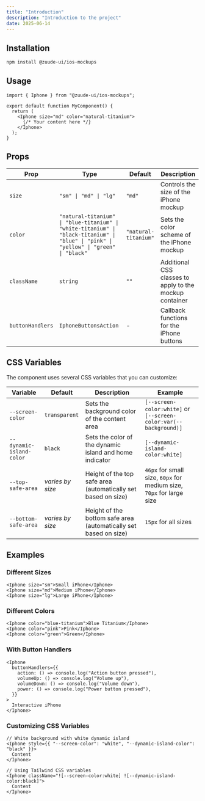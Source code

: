 ```yaml
---
title: "Introduction"
description: "Introduction to the project"
date: 2025-06-14
---
```


## Installation

```bash
npm install @zuude-ui/ios-mockups
```

## Usage

```tsx
import { Iphone } from "@zuude-ui/ios-mockups";

export default function MyComponent() {
  return (
    <Iphone size="md" color="natural-titanium">
      {/* Your content here */}
    </Iphone>
  );
}
```

## Props

| Prop             | Type                                                                                                                                  | Default              | Description                                             |
| ---------------- | ------------------------------------------------------------------------------------------------------------------------------------- | -------------------- | ------------------------------------------------------- |
| `size`           | `"sm" \| "md" \| "lg"`                                                                                                                | `"md"`               | Controls the size of the iPhone mockup                  |
| `color`          | `"natural-titanium" \| "blue-titanium" \| "white-titanium" \| "black-titanium" \| "blue" \| "pink" \| "yellow" \| "green" \| "black"` | `"natural-titanium"` | Sets the color scheme of the iPhone mockup              |
| `className`      | `string`                                                                                                                              | `""`                 | Additional CSS classes to apply to the mockup container |
| `buttonHandlers` | `IphoneButtonsAction`                                                                                                                 | -                    | Callback functions for the iPhone buttons               |

## CSS Variables

The component uses several CSS variables that you can customize:

| Variable                 | Default          | Description                                                      | Example                                                              |
| ------------------------ | ---------------- | ---------------------------------------------------------------- | -------------------------------------------------------------------- |
| `--screen-color`         | `transparent`    | Sets the background color of the content area                    | `[--screen-color:white]` or `[--screen-color:var(--background)]`     |
| `--dynamic-island-color` | `black`          | Sets the color of the dynamic island and home indicator          | `[--dynamic-island-color:white]`                                     |
| `--top-safe-area`        | _varies by size_ | Height of the top safe area (automatically set based on size)    | `46px` for small size, `60px` for medium size, `70px` for large size |
| `--bottom-safe-area`     | _varies by size_ | Height of the bottom safe area (automatically set based on size) | `15px` for all sizes                                                 |

## Examples

### Different Sizes

```tsx
<Iphone size="sm">Small iPhone</Iphone>
<Iphone size="md">Medium iPhone</Iphone>
<Iphone size="lg">Large iPhone</Iphone>
```

### Different Colors

```tsx
<Iphone color="blue-titanium">Blue Titanium</Iphone>
<Iphone color="pink">Pink</Iphone>
<Iphone color="green">Green</Iphone>
```

### With Button Handlers

```tsx
<Iphone
  buttonHandlers={{
    action: () => console.log("Action button pressed"),
    volumeUp: () => console.log("Volume up"),
    volumeDown: () => console.log("Volume down"),
    power: () => console.log("Power button pressed"),
  }}
>
  Interactive iPhone
</Iphone>
```

### Customizing CSS Variables

```tsx
// White background with white dynamic island
<Iphone style={{ "--screen-color": "white", "--dynamic-island-color": "black" }}>
  Content
</Iphone>

// Using Tailwind CSS variables
<Iphone className="![--screen-color:white] ![--dynamic-island-color:black]">
  Content
</Iphone>
```
